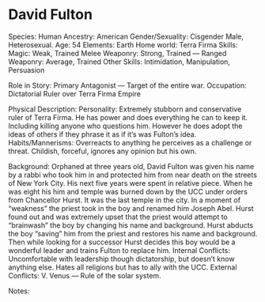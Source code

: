 # David Fulton

Species: Human
Ancestry: American
Gender/Sexuality: Cisgender Male, Heterosexual.
Age: 54
Elements: Earth
Home world: Terra Firma
Skills: Magic: Weak, Trained Melee Weaponry: Strong, Trained — Ranged Weaponry: Average, Trained
Other Skills: Intimidation, Manipulation, Persuasion

Role in Story: Primary Antagonist — Target of the entire war.
Occupation: Dictatorial Ruler over Terra Firma Empire

Physical Description:
Personality: Extremely stubborn and conservative ruler of Terra Firma. He has power and does everything he can to keep it. Including killing anyone who questions him. However he does adopt the ideas of others if they phrase it as if it’s was Fulton’s idea.
Habits/Mannerisms: Overreacts to anything he perceives as a challenge or threat. Childish, forceful, ignores any opinion but his own.

Background: Orphaned at three years old, David Fulton was given his name by a rabbi who took him in and protected him from near death on the streets of New York City. His next five years were spent in relative piece. When he was eight his him and temple was burned down by the UCC under orders from Chancellor Hurst. It was the last temple in the city. In a moment of “weakness” the priest took in the boy and renamed him Joseph Abel. Hurst found out and was extremely upset that the priest would attempt to “brainwash” the boy by changing his name and background. Hurst abducts the boy “saving” him from the priest and restores his name and background. Then while looking for a successor Hurst decides this boy would be a wonderful leader and trains Fulton to replace him.
Internal Conflicts: Uncomfortable with leadership though dictatorship, but doesn’t know anything else. Hates all religions but has to ally with the UCC.
External Conflicts: V. Venus — Rule of the solar system.

Notes:
